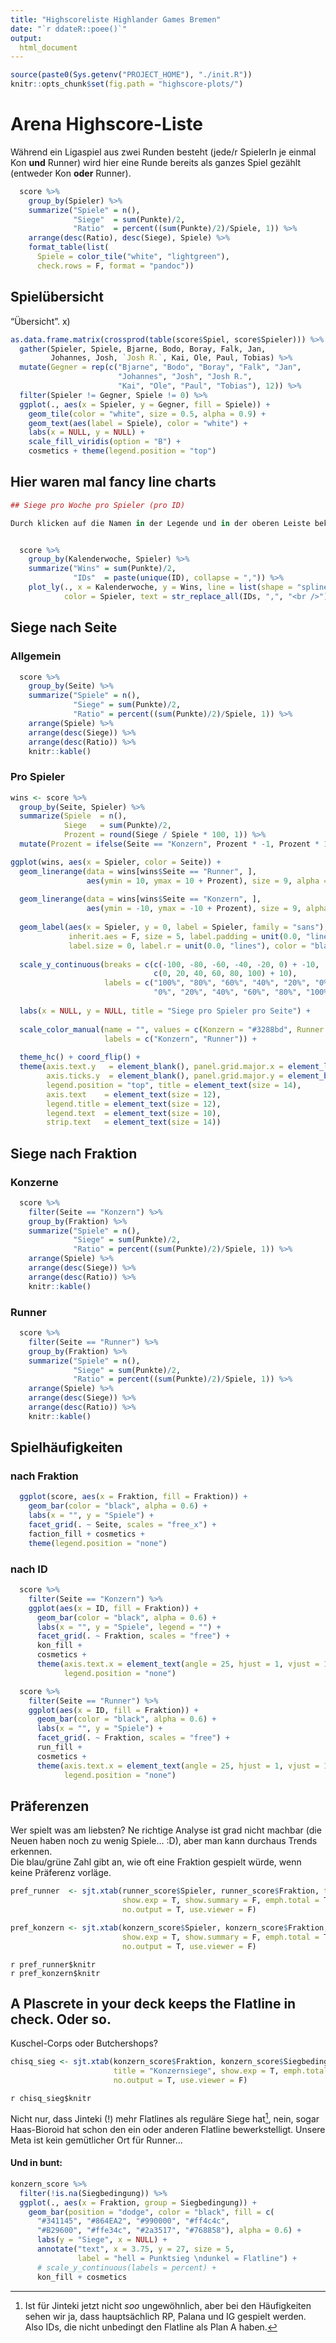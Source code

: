 ```yaml
---
title: "Highscoreliste Highlander Games Bremen"
date: "`r ddateR::poee()`"
output:
  html_document
---
```


```r
source(paste0(Sys.getenv("PROJECT_HOME"), "./init.R"))
knitr::opts_chunk$set(fig.path = "highscore-plots/")
```

# Arena Highscore-Liste

Während ein Ligaspiel aus zwei Runden besteht (jede/r SpielerIn je einmal Kon **und** Runner) wird hier eine Runde bereits als ganzes Spiel gezählt (entweder Kon **oder** Runner).

```r
  score %>% 
    group_by(Spieler) %>% 
    summarize("Spiele" = n(),
              "Siege"  = sum(Punkte)/2,
              "Ratio"  = percent((sum(Punkte)/2)/Spiele, 1)) %>%
    arrange(desc(Ratio), desc(Siege), Spiele) %>% 
    format_table(list(
      Spiele = color_tile("white", "lightgreen"),
      check.rows = F, format = "pandoc"))
```

## Spielübersicht

"Übersicht". x)

```r
as.data.frame.matrix(crossprod(table(score$Spiel, score$Spieler))) %>% 
  gather(Spieler, Spiele, Bjarne, Bodo, Boray, Falk, Jan,
         Johannes, Josh, `Josh R.`, Kai, Ole, Paul, Tobias) %>% 
  mutate(Gegner = rep(c("Bjarne", "Bodo", "Boray", "Falk", "Jan",
                        "Johannes", "Josh", "Josh R.", 
                        "Kai", "Ole", "Paul", "Tobias"), 12)) %>% 
  filter(Spieler != Gegner, Spiele != 0) %>% 
  ggplot(., aes(x = Spieler, y = Gegner, fill = Spiele)) + 
    geom_tile(color = "white", size = 0.5, alpha = 0.9) +
    geom_text(aes(label = Spiele), color = "white") +
    labs(x = NULL, y = NULL) +
    scale_fill_viridis(option = "B") +
    cosmetics + theme(legend.position = "top")
```


## Hier waren mal fancy line charts

```r
## Siege pro Woche pro Spieler (pro ID)

Durch klicken auf die Namen in der Legende und in der oberen Leiste bekommt man das etwas übersichtlicher; an brauchbaren Defaults arbeite ich noch...


  score %>%
    group_by(Kalenderwoche, Spieler) %>% 
    summarize("Wins" = sum(Punkte)/2,
              "IDs"  = paste(unique(ID), collapse = ",")) %>%
    plot_ly(., x = Kalenderwoche, y = Wins, line = list(shape = "spline"),
            color = Spieler, text = str_replace_all(IDs, ",", "<br />"))
```

## Siege nach Seite

### Allgemein

```r
  score %>% 
    group_by(Seite) %>% 
    summarize("Spiele" = n(),
              "Siege" = sum(Punkte)/2,
              "Ratio" = percent((sum(Punkte)/2)/Spiele, 1)) %>%
    arrange(Spiele) %>% 
    arrange(desc(Siege)) %>%
    arrange(desc(Ratio)) %>% 
    knitr::kable()
```

### Pro Spieler

```r
wins <- score %>% 
  group_by(Seite, Spieler) %>% 
  summarize(Spiele  = n(),
            Siege   = sum(Punkte)/2,
            Prozent = round(Siege / Spiele * 100, 1)) %>% 
  mutate(Prozent = ifelse(Seite == "Konzern", Prozent * -1, Prozent * 1))

ggplot(wins, aes(x = Spieler, color = Seite)) +
  geom_linerange(data = wins[wins$Seite == "Runner", ],
                 aes(ymin = 10, ymax = 10 + Prozent), size = 9, alpha = 0.8) +
  
  geom_linerange(data = wins[wins$Seite == "Konzern", ],
                 aes(ymin = -10, ymax = -10 + Prozent), size = 9, alpha = 0.8) +
  
  geom_label(aes(x = Spieler, y = 0, label = Spieler, family = "sans"), 
             inherit.aes = F, size = 5, label.padding = unit(0.0, "lines"), 
             label.size = 0, label.r = unit(0.0, "lines"), color = "black") +
  
  scale_y_continuous(breaks = c(c(-100, -80, -60, -40, -20, 0) + -10, 
                                c(0, 20, 40, 60, 80, 100) + 10),
                     labels = c("100%", "80%", "60%", "40%", "20%", "0%",
                                "0%", "20%", "40%", "60%", "80%", "100%")) +
  
  labs(x = NULL, y = NULL, title = "Siege pro Spieler pro Seite") +
  
  scale_color_manual(name = "", values = c(Konzern = "#3288bd", Runner = "#d53e4f"),
                     labels = c("Konzern", "Runner")) +
  
  theme_hc() + coord_flip() + 
  theme(axis.text.y   = element_blank(), panel.grid.major.x = element_line(color = "gray"),
        axis.ticks.y  = element_blank(), panel.grid.major.y = element_blank(),
        legend.position = "top", title = element_text(size = 14), 
        axis.text    = element_text(size = 12),
        legend.title = element_text(size = 12),
        legend.text  = element_text(size = 10),
        strip.text   = element_text(size = 14))
```


## Siege nach Fraktion

### Konzerne

```r
  score %>% 
    filter(Seite == "Konzern") %>% 
    group_by(Fraktion) %>% 
    summarize("Spiele" = n(),
              "Siege" = sum(Punkte)/2,
              "Ratio" = percent((sum(Punkte)/2)/Spiele, 1)) %>%
    arrange(Spiele) %>% 
    arrange(desc(Siege)) %>%
    arrange(desc(Ratio)) %>% 
    knitr::kable()
```

### Runner

```r
  score %>% 
    filter(Seite == "Runner") %>% 
    group_by(Fraktion) %>% 
    summarize("Spiele" = n(),
              "Siege" = sum(Punkte)/2,
              "Ratio" = percent((sum(Punkte)/2)/Spiele, 1)) %>%
    arrange(Spiele) %>% 
    arrange(desc(Siege)) %>%
    arrange(desc(Ratio)) %>% 
    knitr::kable()
```


## Spielhäufigkeiten

### nach Fraktion

```r
  ggplot(score, aes(x = Fraktion, fill = Fraktion)) +
    geom_bar(color = "black", alpha = 0.6) +
    labs(x = "", y = "Spiele") +
    facet_grid(. ~ Seite, scales = "free_x") +
    faction_fill + cosmetics +
    theme(legend.position = "none")
```
  
### nach ID

```r
  score %>% 
    filter(Seite == "Konzern") %>% 
    ggplot(aes(x = ID, fill = Fraktion)) +
      geom_bar(color = "black", alpha = 0.6) +
      labs(x = "", y = "Spiele", legend = "") +
      facet_grid(. ~ Fraktion, scales = "free") +
      kon_fill +
      cosmetics +
      theme(axis.text.x = element_text(angle = 25, hjust = 1, vjust = 1),
            legend.position = "none")
```

```r
  score %>% 
    filter(Seite == "Runner") %>% 
    ggplot(aes(x = ID, fill = Fraktion)) +
      geom_bar(color = "black", alpha = 0.6) +
      labs(x = "", y = "Spiele") +
      facet_grid(. ~ Fraktion, scales = "free") +
      run_fill +
      cosmetics +
      theme(axis.text.x = element_text(angle = 25, hjust = 1, vjust = 1),
            legend.position = "none")
```


## Präferenzen

Wer spielt was am liebsten? Ne richtige Analyse ist grad nicht machbar (die Neuen haben noch zu wenig Spiele... :D), aber man kann durchaus Trends erkennen.  
Die blau/grüne Zahl gibt an, wie oft eine Fraktion gespielt würde, wenn keine Präferenz vorläge.

```r
pref_runner  <- sjt.xtab(runner_score$Spieler, runner_score$Fraktion, title = "Runner",
                         show.exp = T, show.summary = F, emph.total = T,
                         no.output = T, use.viewer = F)

pref_konzern <- sjt.xtab(konzern_score$Spieler, konzern_score$Fraktion, title = "Konzerne",
                         show.exp = T, show.summary = F, emph.total = T,
                         no.output = T, use.viewer = F)
```

<div class = "col2">
`r pref_runner$knitr` <br />
`r pref_konzern$knitr`
</div>


## A Plascrete in your deck keeps the Flatline in check. Oder so.
Kuschel-Corps oder Butchershops?

```r
chisq_sieg <- sjt.xtab(konzern_score$Fraktion, konzern_score$Siegbedingung,
                       title = "Konzernsiege", show.exp = T, emph.total = T,
                       no.output = T, use.viewer = F)
```

<div align = "center">
`r chisq_sieg$knitr`
</div>

Nicht nur, dass Jinteki (!) mehr Flatlines als reguläre Siege hat[^1], nein, sogar Haas-Bioroid hat schon den ein oder anderen Flatline bewerkstelligt. Unsere Meta ist kein gemütlicher Ort für Runner...

#### Und in bunt:

```r
konzern_score %>% 
  filter(!is.na(Siegbedingung)) %>% 
  ggplot(., aes(x = Fraktion, group = Siegbedingung)) + 
    geom_bar(position = "dodge", color = "black", fill = c(
      "#341145", "#864EA2", "#990000", "#ff4c4c", 
      "#B29600", "#ffe34c", "#2a3517", "#768858"), alpha = 0.6) +
      labs(y = "Siege", x = NULL) +
      annotate("text", x = 3.75, y = 27, size = 5,
               label = "hell = Punktsieg \ndunkel = Flatline") +
      # scale_y_continuous(labels = percent) +
      kon_fill + cosmetics
```

[^1]: Ist für Jinteki jetzt nicht *soo* ungewöhnlich, aber bei den Häufigkeiten sehen wir ja, dass hauptsächlich RP, Palana und IG gespielt werden. Also IDs, die nicht unbedingt den Flatline als Plan A haben.
